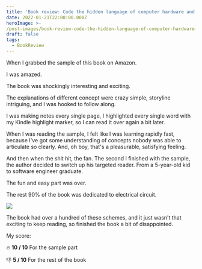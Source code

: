 ```yaml
---
title: 'Book review: Code the hidden language of computer hardware and software'
date: 2022-01-21T22:00:00.000Z
heroImage: >-
/post-images/book-review-code-the-hidden-language-of-computer-hardware-and-software.jpg
draft: false
tags:
  - BookReview
---
```


When I grabbed the sample of this book on Amazon.

I was amazed.

The book was shockingly interesting and exciting.

The explanations of different concept were crazy simple, storyline intriguing, and I was hooked to follow along.

I was making notes every single page, I highlighted every single word with my Kindle highlight marker, so I can read it over again a bit later.

When I was reading the sample, I felt like I was learning rapidly fast, because I've got some understanding of concepts nobody was able to articulate so clearly. And, oh boy, that's a pleasurable, satisfying feeling.

And then when the shit hit, the fan. The second I finished with the sample, the author decided to switch up his targeted reader. From a 5-year-old kid to software engineer graduate.

The fun and easy part was over.

The rest 90% of the book was dedicated to electrical circuit.

![](/post-images/electrical-circuit.jpg)

The book had over a hundred of these schemes, and it just wasn't that exciting to keep reading, so finished the book a bit of disappointed.

My score:

🔥 **10 / 10** For the sample part

👎 **5 / 10** For the rest of the book
